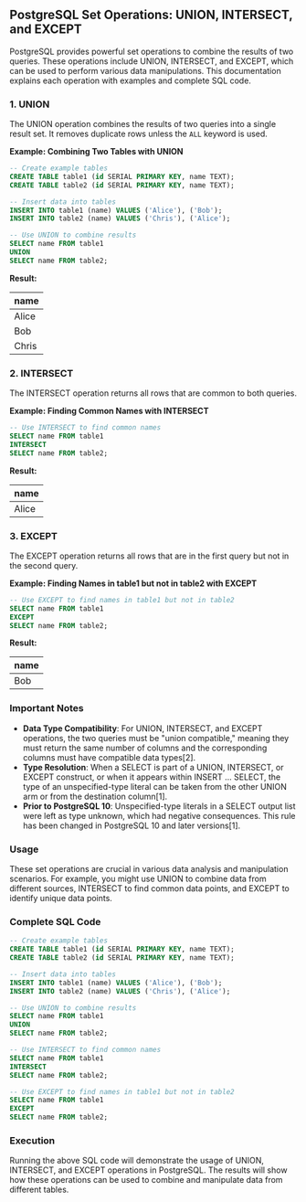 ## PostgreSQL Set Operations: UNION, INTERSECT, and EXCEPT

PostgreSQL provides powerful set operations to combine the results of two queries. These operations include UNION, INTERSECT, and EXCEPT, which can be used to perform various data manipulations. This documentation explains each operation with examples and complete SQL code.

### 1. UNION

The UNION operation combines the results of two queries into a single result set. It removes duplicate rows unless the `ALL` keyword is used.

**Example: Combining Two Tables with UNION**

```sql
-- Create example tables
CREATE TABLE table1 (id SERIAL PRIMARY KEY, name TEXT);
CREATE TABLE table2 (id SERIAL PRIMARY KEY, name TEXT);

-- Insert data into tables
INSERT INTO table1 (name) VALUES ('Alice'), ('Bob');
INSERT INTO table2 (name) VALUES ('Chris'), ('Alice');

-- Use UNION to combine results
SELECT name FROM table1
UNION
SELECT name FROM table2;
```

**Result:**

| name  |
| ----- |
| Alice |
| Bob   |
| Chris |

### 2. INTERSECT

The INTERSECT operation returns all rows that are common to both queries.

**Example: Finding Common Names with INTERSECT**

```sql
-- Use INTERSECT to find common names
SELECT name FROM table1
INTERSECT
SELECT name FROM table2;
```

**Result:**

| name  |
| ----- |
| Alice |

### 3. EXCEPT

The EXCEPT operation returns all rows that are in the first query but not in the second query.

**Example: Finding Names in table1 but not in table2 with EXCEPT**

```sql
-- Use EXCEPT to find names in table1 but not in table2
SELECT name FROM table1
EXCEPT
SELECT name FROM table2;
```

**Result:**

| name |
| ---- |
| Bob  |

### Important Notes

- **Data Type Compatibility**: For UNION, INTERSECT, and EXCEPT operations, the two queries must be "union compatible," meaning they must return the same number of columns and the corresponding columns must have compatible data types[2].
- **Type Resolution**: When a SELECT is part of a UNION, INTERSECT, or EXCEPT construct, or when it appears within INSERT ... SELECT, the type of an unspecified-type literal can be taken from the other UNION arm or from the destination column[1].
- **Prior to PostgreSQL 10**: Unspecified-type literals in a SELECT output list were left as type unknown, which had negative consequences. This rule has been changed in PostgreSQL 10 and later versions[1].

### Usage

These set operations are crucial in various data analysis and manipulation scenarios. For example, you might use UNION to combine data from different sources, INTERSECT to find common data points, and EXCEPT to identify unique data points.

### Complete SQL Code

```sql
-- Create example tables
CREATE TABLE table1 (id SERIAL PRIMARY KEY, name TEXT);
CREATE TABLE table2 (id SERIAL PRIMARY KEY, name TEXT);

-- Insert data into tables
INSERT INTO table1 (name) VALUES ('Alice'), ('Bob');
INSERT INTO table2 (name) VALUES ('Chris'), ('Alice');

-- Use UNION to combine results
SELECT name FROM table1
UNION
SELECT name FROM table2;

-- Use INTERSECT to find common names
SELECT name FROM table1
INTERSECT
SELECT name FROM table2;

-- Use EXCEPT to find names in table1 but not in table2
SELECT name FROM table1
EXCEPT
SELECT name FROM table2;
```

### Execution

Running the above SQL code will demonstrate the usage of UNION, INTERSECT, and EXCEPT operations in PostgreSQL. The results will show how these operations can be used to combine and manipulate data from different tables.
